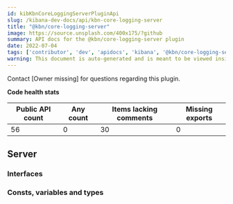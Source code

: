 ```yaml
---
id: kibKbnCoreLoggingServerPluginApi
slug: /kibana-dev-docs/api/kbn-core-logging-server
title: "@kbn/core-logging-server"
image: https://source.unsplash.com/400x175/?github
summary: API docs for the @kbn/core-logging-server plugin
date: 2022-07-04
tags: ['contributor', 'dev', 'apidocs', 'kibana', '@kbn/core-logging-server']
warning: This document is auto-generated and is meant to be viewed inside our experimental, new docs system. Reach out in #docs-engineering for more info.
---
```




Contact [Owner missing] for questions regarding this plugin.

**Code health stats**

| Public API count  | Any count | Items lacking comments | Missing exports |
|-------------------|-----------|------------------------|-----------------|
| 56 | 0 | 30 | 0 |

## Server

### Interfaces
<DocDefinitionList data={kbnCoreLoggingServerObj.server.interfaces}/>

### Consts, variables and types
<DocDefinitionList data={kbnCoreLoggingServerObj.server.misc}/>

